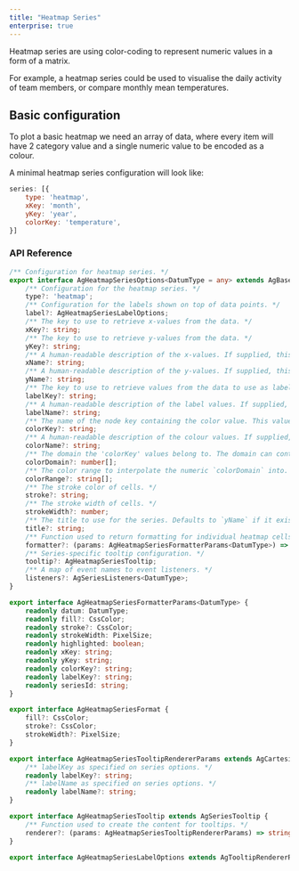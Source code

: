 ```yaml
---
title: "Heatmap Series"
enterprise: true
---
```


Heatmap series are using color-coding to represent numeric values in a form of a matrix.

For example, a heatmap series could be used to visualise the daily activity of team members, or compare monthly mean temperatures.

## Basic configuration

To plot a basic heatmap we need an array of data, where every item will have 2 category value and a single numeric value to be encoded as a colour.

A minimal heatmap series configuration will look like:

```js
series: [{
    type: 'heatmap',
    xKey: 'month',
    yKey: 'year',
    colorKey: 'temperature',
}]
```

<ChartExampleRunner title='Basic Heatmap' name='basic-heatmap' type='generated' options='{ "enterprise": true }'></ChartExampleRunner> 

### API Reference

<!-- TODO: replace with usual api reference component -->

```ts
/** Configuration for heatmap series. */
export interface AgHeatmapSeriesOptions<DatumType = any> extends AgBaseSeriesOptions<DatumType> {
    /** Configuration for the heatmap series. */
    type?: 'heatmap';
    /** Configuration for the labels shown on top of data points. */
    label?: AgHeatmapSeriesLabelOptions;
    /** The key to use to retrieve x-values from the data. */
    xKey?: string;
    /** The key to use to retrieve y-values from the data. */
    yKey?: string;
    /** A human-readable description of the x-values. If supplied, this will be shown in the default tooltip and passed to the tooltip renderer as one of the parameters. */
    xName?: string;
    /** A human-readable description of the y-values. If supplied, this will be shown in the default tooltip and passed to the tooltip renderer as one of the parameters. */
    yName?: string;
    /** The key to use to retrieve values from the data to use as labels for the markers. */
    labelKey?: string;
    /** A human-readable description of the label values. If supplied, this will be shown in the default tooltip and passed to the tooltip renderer as one of the parameters. */
    labelName?: string;
    /** The name of the node key containing the color value. This value (along with `colorDomain` and `colorRange` configs) will be used to determine the tile color. */
    colorKey?: string;
    /** A human-readable description of the colour values. If supplied, this will be shown in the default tooltip and passed to the tooltip renderer as one of the parameters. */
    colorName?: string;
    /** The domain the 'colorKey' values belong to. The domain can contain more than two stops, for example `[-5, 0, -5]`. In that case the 'colorRange' should also use a matching number of colors. */
    colorDomain?: number[];
    /** The color range to interpolate the numeric `colorDomain` into. For example, if the `colorDomain` is `[-5, 5]` and `colorRange` is `['red', 'green']`, a `colorKey` value of `-5` will be assigned the 'red' color, `5` - 'green' color and `0` a blend of 'red' and 'green'. */
    colorRange?: string[];
    /** The stroke color of cells. */
    stroke?: string;
    /** The stroke width of cells. */
    strokeWidth?: number;
    /** The title to use for the series. Defaults to `yName` if it exists, or `yKey` if not. */
    title?: string;
    /** Function used to return formatting for individual heatmap cells, based on the given parameters. If the current cell is highlighted, the `highlighted` property will be set to `true`; make sure to check this if you want to differentiate between the highlighted and un-highlighted states. */
    formatter?: (params: AgHeatmapSeriesFormatterParams<DatumType>) => AgHeatmapSeriesFormat;
    /** Series-specific tooltip configuration. */
    tooltip?: AgHeatmapSeriesTooltip;
    /** A map of event names to event listeners. */
    listeners?: AgSeriesListeners<DatumType>;
}

export interface AgHeatmapSeriesFormatterParams<DatumType> {
    readonly datum: DatumType;
    readonly fill?: CssColor;
    readonly stroke?: CssColor;
    readonly strokeWidth: PixelSize;
    readonly highlighted: boolean;
    readonly xKey: string;
    readonly yKey: string;
    readonly colorKey?: string;
    readonly labelKey?: string;
    readonly seriesId: string;
}

export interface AgHeatmapSeriesFormat {
    fill?: CssColor;
    stroke?: CssColor;
    strokeWidth?: PixelSize;
}

export interface AgHeatmapSeriesTooltipRendererParams extends AgCartesianSeriesTooltipRendererParams {
    /** labelKey as specified on series options. */
    readonly labelKey?: string;
    /** labelName as specified on series options. */
    readonly labelName?: string;
}

export interface AgHeatmapSeriesTooltip extends AgSeriesTooltip {
    /** Function used to create the content for tooltips. */
    renderer?: (params: AgHeatmapSeriesTooltipRendererParams) => string | AgTooltipRendererResult;
}

export interface AgHeatmapSeriesLabelOptions extends AgTooltipRendererResult {}
```